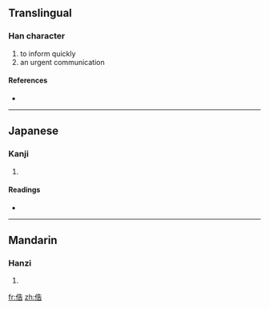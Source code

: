==Translingual==

===Han character===
{{Han char|rn=9|rad=人|as=07|sn=9|four=|canj=人竹土口 (OHGR)}}

# to inform quickly
# an urgent communication

====References====
* {{Han ref|kx=0104.130|dkj=00672|dj=0220.120|hdz=10162.100|uh=4FC8|ud=20424}}

----

==Japanese==

===Kanji===
{{ja-kanji|grade=|rs=人07}}

# {{defn|Japanese|sort=人07}}

====Readings====
* {{ja-readings|on=[[こく]] (koku)|kun=}}

----

==Mandarin==

===Hanzi===
{{cmn-hanzi|pin=[[kù]] ([[ku4]]), [[miǎn]] ([[mian3]])|wg=k'u<sup>4</sup>, mien<sup>3</sup>}}

# {{defn|Mandarin|sort=人07}}

[[fr:俈]]
[[zh:俈]]